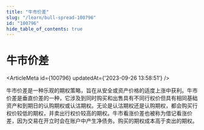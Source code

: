 ```yaml
---
title: "牛市价差"
slug: "/learn/bull-spread-100796"
id: "100796"
hide_table_of_contents: true
---
```



# 牛市价差

<ArticleMeta id={100796} updatedAt={'2023-09-26 13:58:51'} />
<div className='border-solid border-b border-t-0 my-4 border-[var(--ifm-color-gray-300)]' />

牛市价差是一种乐观的期权策略，旨在从安全或资产价格的适度上涨中获利。牛市价差是垂直价差的一种，它涉及到同时购买和出售具有不同行权价但具有相同基础资产和到期日的认购期权或认沽期权。无论是认沽期权还是认购期权，都会购买行权价较低的期权，并卖出行权价较高的期权。牛市看涨价差也被称为借记看涨价差，因为交易在开立时会在账户中产生净债务。购买的期权成本高于卖出的期权。
